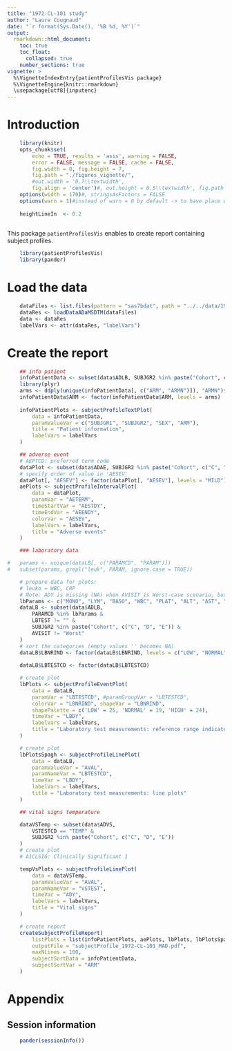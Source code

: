 ---
title: "1972-CL-101 study"
author: "Laure Cougnaud"
date: "`r format(Sys.Date(), '%B %d, %Y')`"
output: 
  rmarkdown::html_document:
    toc: true
    toc_float:
      collapsed: true
    number_sections: true
vignette: >
  %\VignetteIndexEntry{patientProfilesVis package}
  %\VignetteEngine{knitr::rmarkdown}
  \usepackage[utf8]{inputenc}
---

# Introduction

```{r options, echo = FALSE}
	
	library(knitr)
	opts_chunk$set(
		echo = TRUE, results = 'asis', warning = FALSE, 
		error = FALSE, message = FALSE, cache = FALSE,
		fig.width = 8, fig.height = 7,
		fig.path = "./figures_vignette/",
		#out.width = '0.7\\textwidth', 
		fig.align = 'center')#, out.height = 0.5\\textwidth', fig.path = 'graphs/') 
	options(width = 170)#, stringsAsFactors = FALSE
	options(warn = 1)#instead of warn = 0 by default -> to have place where warnings occur in the call to Sweave function
	
	heightLineIn  <- 0.2
	
```

This package `patientProfilesVis` enables to create report containing subject
profiles.

```{r loadPackages}

	library(patientProfilesVis)
	library(pander)

```

# Load the data

```{r loadData}	
	
	dataFiles <- list.files(pattern = "sas7bdat", path = "../../data/1972-CL-101/", full.names = TRUE)
	dataRes <- loadDataADaMSDTM(dataFiles)
	data <- dataRes
	labelVars <- attr(dataRes, "labelVars")

```

# Create the report

```{r createReport, eval = FALSE}

	## info patient
	infoPatientData <- subset(data$ADLB, SUBJGR2 %in% paste("Cohort", c("C", "D", "E")))
	library(plyr)
	arms <- ddply(unique(infoPatientData[, c("ARM", "ARMN")]), "ARMN")$ARM
	infoPatientData$ARM <- factor(infoPatientData$ARM, levels = arms)
	
	infoPatientPlots <- subjectProfileTextPlot(
		data = infoPatientData,
		paramValueVar = c("SUBJGR1", "SUBJGR2", "SEX", "ARM"),
		title = "Patient information",
		labelVars = labelVars
	)

	## adverse event
	# AEPTCD: preferred term code
	dataPlot <- subset(data$ADAE, SUBJGR2 %in% paste("Cohort", c("C", "D", "E")) & AETERM != "")
	# specify order of value in 'AESEV'
	dataPlot[, "AESEV"] <- factor(dataPlot[, "AESEV"], levels = "MILD")
	aePlots <- subjectProfileIntervalPlot(
		data = dataPlot,
		paramVar = "AETERM",
		timeStartVar = "AESTDY",
		timeEndVar = "AEENDY",
		colorVar = "AESEV",
		labelVars = labelVars,
		title = "Adverse events"
	)

    ### laboratory data

#	params <- unique(dataLB[, c("PARAMCD", "PARAM")])
#	subset(params, grepl("leuk", PARAM, ignore.case = TRUE))

	# prepare data for plots:
	# leuko = WBC, CRP
	# Note: ADY is missing (NA) when AVISIT is Worst-case scenario, but remote the records for safety
	lbParams <- c("MONO", "LYM", "BASO", "WBC", "PLAT", "ALT", "AST", "ALP", "GGT", "EOS", "NEUT")
	dataLB <- subset(data$ADLB, 
		PARAMCD %in% lbParams &
		LBTEST != "" &
		SUBJGR2 %in% paste("Cohort", c("C", "D", "E")) &
		AVISIT != "Worst"
	)
	# sort the categories (empty values '' becomes NA)
	dataLB$LBNRIND <- factor(dataLB$LBNRIND, levels = c("LOW", "NORMAL", "HIGH"))
	
	dataLB$LBTESTCD <- factor(dataLB$LBTESTCD)

	# create plot
	lbPlots <- subjectProfileEventPlot(
		data = dataLB,
		paramVar = "LBTESTCD", #paramGroupVar = "LBTESTCD",
		colorVar = "LBNRIND", shapeVar = "LBNRIND",
		shapePalette = c('LOW' = 25, 'NORMAL' = 19, 'HIGH' = 24),
		timeVar = "LBDY",
		labelVars = labelVars,
		title = "Laboratory test measurements: reference range indicator"
	)

	# create plot
	lbPlotsSpagh <- subjectProfileLinePlot(
		data = dataLB,
		paramValueVar = "AVAL",
		paramNameVar = "LBTESTCD",
		timeVar = "LBDY",
		labelVars = labelVars,
		title = "Laboratory test measurements: line plots"
	)

    ## vital signs temperature

	dataVSTemp <- subset(data$ADVS, 
		VSTESTCD == "TEMP" &
		SUBJGR2 %in% paste("Cohort", c("C", "D", "E"))
	)
	# create plot
	# A1CLSIG: Clinically Significant 1 

	tempVsPlots <- subjectProfileLinePlot(
		data = dataVSTemp,
		paramValueVar = "AVAL",
		paramNameVar = "VSTEST",
		timeVar = "ADY",
		labelVars = labelVars,
		title = "Vital signs"
	)

	# create report
	createSubjectProfileReport(
		listPlots = list(infoPatientPlots, aePlots, lbPlots, lbPlotsSpagh, tempVsPlots),
		outputFile = "subjectProfile_1972-CL-101_MAD.pdf",
		maxNLines = 100,
		subjectSortData = infoPatientData,
		subjectSortVar = "ARM"
	)

```

# Appendix

## Session information


```{r includeSessionInfo, echo = FALSE}

	pander(sessionInfo())

```
